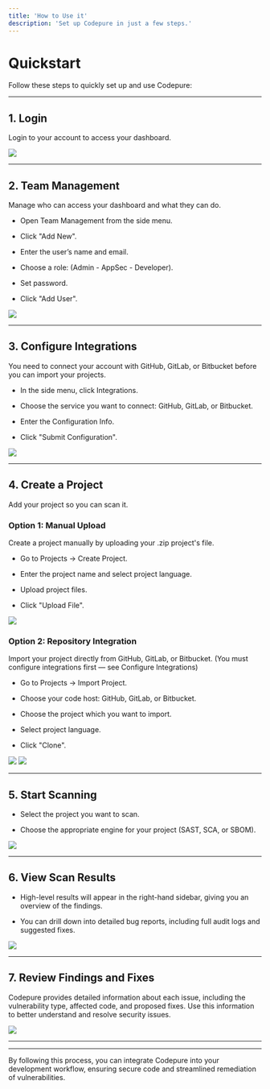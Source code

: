 ```yaml
---
title: 'How to Use it'
description: 'Set up Codepure in just a few steps.'
---
```


# Quickstart

Follow these steps to quickly set up and use Codepure:

***

## 1. Login

Login to your account to access your dashboard.

<Frame>
  <img src="/assets/login1.PNG" style={{ borderRadius: '0.5rem' }} />
</Frame>

***

## 2. Team Management

Manage who can access your dashboard and what they can do.

* Open Team Management from the side menu.

* Click "Add New".

* Enter the user’s name and email.

* Choose a role: (Admin -  AppSec - Developer).

* Set password.

* Click "Add User".

<Frame>
  <img src="/assets/team_management.PNG" style={{ borderRadius: '0.5rem' }} />
</Frame>

***

## 3. Configure Integrations

You need to connect your account with GitHub, GitLab, or Bitbucket before you can import your projects.

* In the side menu, click Integrations.

* Choose the service you want to connect: GitHub, GitLab, or Bitbucket.

* Enter the Configuration Info.

* Click "Submit Configuration".

<Frame>
  <img src="/assets/gitlab_config.PNG" style={{ borderRadius: '0.5rem' }} />
</Frame>

***

## 4. Create a Project

Add your project so you can scan it.

### Option 1: Manual Upload

Create a project manually by uploading your .zip project's file.

* Go to Projects → Create Project.

* Enter the project name and select project language.

* Upload project files.

* Click "Upload File".

<Frame>
  <img src="/assets/manual_project.PNG" style={{ borderRadius: '0.5rem' }} />
</Frame>

### Option 2: Repository Integration

Import your project directly from GitHub, GitLab, or Bitbucket. (You must configure integrations first — see Configure Integrations)

* Go to Projects → Import Project.

* Choose your code host: GitHub, GitLab, or Bitbucket.

* Choose the project which you want to import.

* Select project language.

* Click "Clone".

<Frame>
  <img src="/assets/import_project1.PNG" style={{ borderRadius: '0.5rem' }} />
</Frame>

<Frame>
  <img src="/assets/import_project2.PNG" style={{ borderRadius: '0.5rem' }} />
</Frame>

***

## 5. Start Scanning

* Select the project you want to scan.

* Choose the appropriate engine for your project (SAST, SCA, or SBOM).

<Frame>
  <img src="/assets/scan.png" style={{ borderRadius: '0.5rem' }} />
</Frame>

***

## 6. View Scan Results

* High-level results will appear in the right-hand sidebar, giving you an overview of the findings.

* You can drill down into detailed bug reports, including full audit logs and suggested fixes.

<Frame>
  <img src="/assets/scan_res.png" style={{ borderRadius: '0.5rem' }} />
</Frame>

***

## 7. Review Findings and Fixes

Codepure provides detailed information about each issue, including the vulnerability type, affected code, and proposed fixes. Use this information to better understand and resolve security issues.

<Frame>
  <img src="/assets/scan_res2.png" style={{ borderRadius: '0.5rem' }} />
</Frame>

***

***

By following this process, you can integrate Codepure into your development workflow, ensuring secure code and streamlined remediation of vulnerabilities.